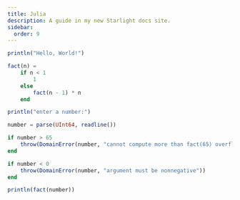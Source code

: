 ```yaml
---
title: Julia
description: A guide in my new Starlight docs site.
sidebar:
  order: 9
---
```



<div class="not-content">
  <YouTube id="https://youtu.be/JYs_94znYy0?si=SCaecXU4RZI6dGqm" />
</div>

```julia
println("Hello, World!")
```

```julia
fact(n) =
	if n < 1
		1
	else
		fact(n - 1) * n
	end

println("enter a number:")

number = parse(UInt64, readline())

if number > 65
	throw(DomainError(number, "cannot compute more than fact(65) overflow"))
end

if number < 0
	throw(DomainError(number, "argument must be nonnegative"))
end

println(fact(number))
```
